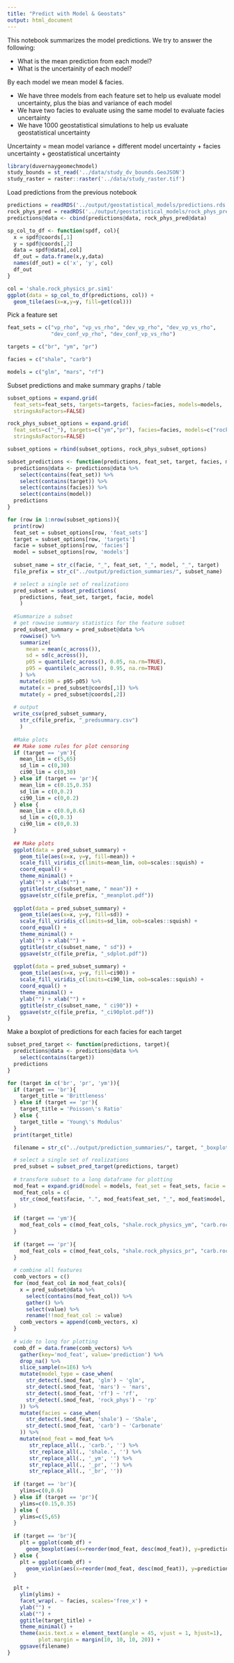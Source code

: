 ```yaml
---
title: "Predict with Model & Geostats"
output: html_document
---
```


This notebook summarizes the model predictions. We try to answer the following:

- What is the mean prediction from each model?
- What is the uncertainity of each model?

By each model we mean model & facies. 

- We have three models from each feature set to help us evaluate model uncertainty,
plus the bias and variance of each model
- We have two facies to evaluate using the same model to evaluate facies uncertainty
- We have 1000 geostatistical simulations to help us evaluate geostatistical uncertainty

Uncertainty = mean model variance + 
  different model uncertainty + 
  facies uncertainty +
  geostatistical uncertainty

```r
library(duvernaygeomechmodel)
study_bounds = st_read('../data/study_dv_bounds.GeoJSON')
study_raster = raster::raster('../data/study_raster.tif')
```

Load predictions from the previous notebook

```r
predictions = readRDS('../output/geostatistical_models/predictions.rds')
rock_phys_pred = readRDS('../output/geostatistical_models/rock_phys_predictions.rds')
predictions@data <- cbind(predictions@data, rock_phys_pred@data)

sp_col_to_df <- function(spdf, col){
  x = spdf@coords[,1]
  y = spdf@coords[,2]
  data = spdf@data[,col]
  df_out = data.frame(x,y,data)
  names(df_out) = c('x', 'y', col)
  df_out
}

col = 'shale.rock_physics_pr.sim1'
ggplot(data = sp_col_to_df(predictions, col)) +
  geom_tile(aes(x=x,y=y, fill=get(col)))
```

Pick a feature set

```r
feat_sets = c("vp_rho", "vp_vs_rho", "dev_vp_rho", "dev_vp_vs_rho", 
              "dev_conf_vp_rho", "dev_conf_vp_vs_rho")

targets = c("br", "ym", "pr")

facies = c("shale", "carb")

models = c("glm", "mars", "rf")
```

Subset predictions and make summary graphs / table

```r
subset_options = expand.grid(
  feat_sets=feat_sets, targets=targets, facies=facies, models=models,
  stringsAsFactors=FALSE)

rock_phys_subset_options = expand.grid(
  feat_sets=c("_"), targets=c("ym","pr"), facies=facies, models=c("rock_physics"),
  stringsAsFactors=FALSE)

subset_options = rbind(subset_options, rock_phys_subset_options)

subset_predictions <- function(predictions, feat_set, target, facies, model){
  predictions@data <- predictions@data %>% 
    select(contains(feat_set)) %>%
    select(contains(target)) %>%
    select(contains(facies)) %>%
    select(contains(model))
  predictions
}

for (row in 1:nrow(subset_options)){
  print(row)
  feat_set = subset_options[row, 'feat_sets']
  target = subset_options[row, 'targets']
  facie = subset_options[row, 'facies']
  model = subset_options[row, 'models']
  
  subset_name = str_c(facie, "_", feat_set, "_", model, "_", target)
  file_prefix = str_c("../output/prediction_summaries/", subset_name)

  # select a single set of realizations
  pred_subset = subset_predictions(
    predictions, feat_set, target, facie, model
    )
  
  #Summarize a subset
  # get rowwise summary statistics for the feature subset
  pred_subset_summary = pred_subset@data %>%
    rowwise() %>%
    summarize(
      mean = mean(c_across()),
      sd = sd(c_across()),
      p05 = quantile(c_across(), 0.05, na.rm=TRUE),
      p95 = quantile(c_across(), 0.95, na.rm=TRUE)
    ) %>%
    mutate(ci90 = p95-p05) %>%
    mutate(x = pred_subset@coords[,1]) %>%
    mutate(y = pred_subset@coords[,2])
  
  # output
  write_csv(pred_subset_summary, 
    str_c(file_prefix, "_predsummary.csv")
    )
  
  #Make plots
  ## Make some rules for plot censoring
  if (target == 'ym'){
    mean_lim = c(5,65)
    sd_lim = c(0,30)
    ci90_lim = c(0,30)
  } else if (target == 'pr'){
    mean_lim = c(0.15,0.35)
    sd_lim = c(0,0.2)
    ci90_lim = c(0,0.2)
  } else {
    mean_lim = c(0.0,0.6)
    sd_lim = c(0,0.3)
    ci90_lim = c(0,0.3)
  }
  
  ## Make plots
  ggplot(data = pred_subset_summary) +
    geom_tile(aes(x=x, y=y, fill=mean)) +
    scale_fill_viridis_c(limits=mean_lim, oob=scales::squish) +
    coord_equal() +
    theme_minimal() +
    ylab("") + xlab("") +
    ggtitle(str_c(subset_name, " mean")) +
    ggsave(str_c(file_prefix, "_meanplot.pdf"))
  
  ggplot(data = pred_subset_summary) +
    geom_tile(aes(x=x, y=y, fill=sd)) +
    scale_fill_viridis_c(limits=sd_lim, oob=scales::squish) +
    coord_equal() +
    theme_minimal() +
    ylab("") + xlab("") +
    ggtitle(str_c(subset_name, " sd")) +
    ggsave(str_c(file_prefix, "_sdplot.pdf"))
  
  ggplot(data = pred_subset_summary) +
    geom_tile(aes(x=x, y=y, fill=ci90)) +
    scale_fill_viridis_c(limits=ci90_lim, oob=scales::squish) +
    coord_equal() +
    theme_minimal() +
    ylab("") + xlab("") +
    ggtitle(str_c(subset_name, " ci90")) +
    ggsave(str_c(file_prefix, "_ci90plot.pdf"))
}
```
Make a boxplot of predictions for each facies for each target

```r
subset_pred_target <- function(predictions, target){
  predictions@data <- predictions@data %>% 
    select(contains(target)) 
  predictions
}

for (target in c('br', 'pr', 'ym')){
  if (target == 'br'){
    target_title = 'Brittleness'
  } else if (target == 'pr'){
    target_title = 'Poisson\'s Ratio'
  } else {
    target_title = 'Young\'s Modulus'
  }
  print(target_title)

  filename = str_c("../output/prediction_summaries/", target, "_boxplot.pdf")

  # select a single set of realizations
  pred_subset = subset_pred_target(predictions, target)
  
  # transform subset to a long dataframe for plotting
  mod_feat = expand.grid(model = models, feat_set = feat_sets, facie = c('shale','carb'))
  mod_feat_cols = c(
    str_c(mod_feat$facie, ".", mod_feat$feat_set, "_", mod_feat$model, "_",target)
  )
  
  if (target == 'ym'){
    mod_feat_cols = c(mod_feat_cols, "shale.rock_physics_ym", "carb.rock_physics_ym")
  } 
  
  if (target == 'pr'){
    mod_feat_cols = c(mod_feat_cols, "shale.rock_physics_pr", "carb.rock_physics_pr")
  }
    
  # combine all features
  comb_vectors = c()
  for (mod_feat_col in mod_feat_cols){
    x = pred_subset@data %>%
      select(contains(mod_feat_col)) %>%
      gather() %>%
      select(value) %>%
      rename(!!mod_feat_col := value)
    comb_vectors = append(comb_vectors, x)
  }
  
  # wide to long for plotting
  comb_df = data.frame(comb_vectors) %>%
    gather(key='mod_feat', value='prediction') %>%
    drop_na() %>%
    slice_sample(n=1E6) %>%
    mutate(model_type = case_when(
      str_detect(.$mod_feat, 'glm') ~ 'glm',
      str_detect(.$mod_feat, 'mars') ~ 'mars',
      str_detect(.$mod_feat, 'rf') ~ 'rf',
      str_detect(.$mod_feat, 'rock_phys') ~ 'rp'
    )) %>%
    mutate(facies = case_when(
      str_detect(.$mod_feat, 'shale') ~ 'Shale',
      str_detect(.$mod_feat, 'carb') ~ 'Carbonate'
    )) %>%
    mutate(mod_feat = mod_feat %>%
       str_replace_all(., 'carb.', '') %>%
       str_replace_all(., 'shale.', '') %>%
       str_replace_all(., '_ym', '') %>%
       str_replace_all(., '_pr', '') %>%
       str_replace_all(., '_br', ''))
  
  if (target == 'br'){
    ylims=c(0,0.6)
  } else if (target == 'pr'){
    ylims=c(0.15,0.35)
  } else {
    ylims=c(5,65)
  }
  
  if (target == 'br'){
    plt = ggplot(comb_df) +
      geom_boxplot(aes(x=reorder(mod_feat, desc(mod_feat)), y=prediction, fill=model_type))
  } else {
    plt = ggplot(comb_df) +
      geom_violin(aes(x=reorder(mod_feat, desc(mod_feat)), y=prediction, fill=model_type))
  }
  
  plt +
    ylim(ylims) +
    facet_wrap(. ~ facies, scales='free_x') +
    ylab("") +
    xlab("") +
    ggtitle(target_title) +
    theme_minimal() +
    theme(axis.text.x = element_text(angle = 45, vjust = 1, hjust=1),
          plot.margin = margin(10, 10, 10, 20)) +
    ggsave(filename)
}
```
